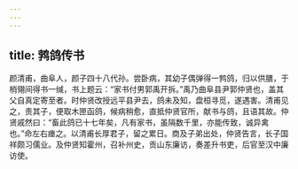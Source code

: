```yaml
---
---
---
```

title: 鹁鸽传书
---




颜清甫，曲阜人，颜子四十八代孙。尝卧病，其幼子偶弹得一鹁鸽，归以供膳，于梢翎间得书一缄，书上题云：“家书付男郭禹开拆。”禹乃曲阜县尹郭仲贤也，盖其父自真定寄至者。时仲贤改授远平县尹去，鸽未及知，盘桓寻觅，遂遇害。清甫见之，责其子，便取木匣函鸽，候病稍愈，直抵仲贤官所，献书与鸽，且语其故。仲贤戚然曰：“畜此鸽已十七年矣，凡有家书，虽隔数千里，亦能传致，诚异禽也。”命左右瘗之。以清甫长厚君子，留之累日。商及子弟出处，仲贤告言，长子国祥颇习儒业。及仲贤知霍州，召补州史，贡山东廉访，奏差升书吏，后官至汉中廉访使。